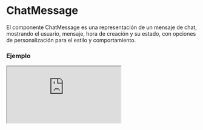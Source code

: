 
# ChatMessage

El componente ChatMessage es una representación de un mensaje de chat, mostrando el usuario, mensaje, hora de creación y su estado, con opciones de personalización para el estilo y comportamiento.

### Ejemplo

<Iframe minHeightIframe="30dvh" src="https://fenextjs-component-storybook.vercel.app/iframe.html?args=&id=chat-message--index&viewMode=story" />

### Importacion

Para importar el componente ChatMessage, se puede hacer desde fenextjs

```tsx copy
import { ChatMessage } from "fenextjs";
```

### Parametros

| Parametro | Tipo | Requerido | Default | Descripcion |
| --------- | ---- | --------- | ------- | ----------- |
| id | string \| number | sí | undefined | Identificador único del mensaje. |
| loader | boolean | no | false | Indica si el componente está en estado de carga, mostrando placeholders en lugar de contenido. |
| right | boolean | no | false | Define si el mensaje debe alinearse a la derecha, generalmente para mensajes propios. |
| account | Partial\<UserProps\> | no | undefined | Propiedades parciales del usuario que envía el mensaje, incluyendo nombre e imagen de perfil. |
| message | ReactNode | no | undefined | El contenido del mensaje, puede ser texto o cualquier nodo de React. |
| createdAt | Date | no | undefined | Fecha y hora en la que fue creado el mensaje. |
| view | boolean | no | false | Indica si el mensaje ha sido visto o no. |
| imgProps | Partial\<ImgProps\> | no | \{ imgIf404: FenextImgUserPlaceholder \} | Propiedades adicionales para el componente Img que se utiliza para mostrar la imagen del usuario. |

### Alineación del mensaje

El componente permite alinear el mensaje hacia la derecha o izquierda basado en el prop `right`.

| Prop `right` | Alineación | Descripción |
| --- | --- | --- |
| false | Izquierda | El mensaje se muestra alineado a la izquierda, típico de mensajes recibidos. |
| true | Derecha | El mensaje se muestra alineado a la derecha, típico de mensajes enviados por el usuario. |

### Storybook

Para ver el storybook del componente lo puede hacer con este [link](https://fenextjs-component-storybook.vercel.app/?path=/story/chat-message--index)

### Usos

- Mensaje básico

```tsx copy
<ChatMessage 
    id={1}
    message="Hola" 
    createdAt={new Date()} 
    account={{ name: "Usuario" }} 
/>
```

- Mensaje alineado a la derecha

```tsx copy
<ChatMessage 
    id={2} 
    message="Hola, soy yo" 
    right={true} 
    createdAt={new Date()} 
    account={{ name: "Yo" }} 
/>
```

- Mensaje en estado de carga

```tsx copy
<ChatMessage id={3} loader={true} />
```

